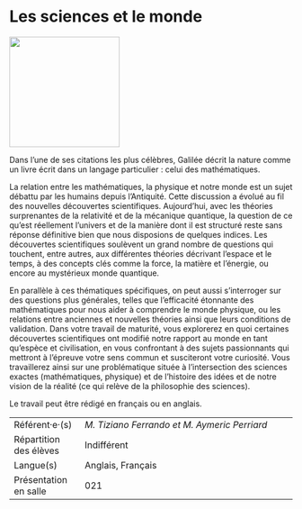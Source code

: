 # Les sciences et le monde

::: {.center data-latex=""}
![](images/les-sciences-et-le-monde.jpg){height=14em}
:::

Dans l'une de ses citations les plus célèbres, Galilée décrit la nature
comme un livre écrit dans un langage particulier : celui des
mathématiques.

La relation entre les mathématiques, la physique et notre monde est un
sujet débattu par les humains depuis l'Antiquité. Cette discussion a
évolué au fil des nouvelles découvertes scientifiques. Aujourd'hui, avec
les théories surprenantes de la relativité et de la mécanique quantique,
la question de ce qu'est réellement l'univers et de la manière dont il
est structuré reste sans réponse définitive bien que nous disposions de
quelques indices. Les découvertes scientifiques soulèvent un grand
nombre de questions qui touchent, entre autres, aux différentes théories
décrivant l'espace et le temps, à des concepts clés comme la force, la
matière et l'énergie, ou encore au mystérieux monde quantique.

En parallèle à ces thématiques spécifiques, on peut aussi s'interroger
sur des questions plus générales, telles que l'efficacité étonnante des
mathématiques pour nous aider à comprendre le monde physique, ou les
relations entre anciennes et nouvelles théories ainsi que leurs
conditions de validation. Dans votre travail de maturité, vous
explorerez en quoi certaines découvertes scientifiques ont modifié notre
rapport au monde en tant qu'espèce et civilisation, en vous confrontant
à des sujets passionnants qui mettront à l'épreuve votre sens commun et
susciteront votre curiosité. Vous travaillerez ainsi sur une
problématique située à l'intersection des sciences exactes
(mathématiques, physique) et de l'histoire des idées et de notre vision
de la réalité (ce qui relève de la philosophie des sciences).

Le travail peut être rédigé en français ou en anglais.

::: {.small data-latex=""}
|                        |                                            |
| :------------- | :----------------------------------------- |
| Référent·e·(s)         | _M. Tiziano Ferrando et M. Aymeric Perriard_                              |
| Répartition des élèves | Indifférent                                |
| Langue(s)              | Anglais, Français                                |
| Présentation en salle  | 021                                  |
:::
